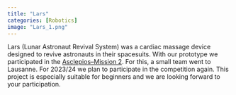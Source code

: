 ---
title: "Lars"
categories: [Robotics]
image: "Lars_1.png"
---

Lars (Lunar Astronaut Revival System) was a cardiac massage device designed to revive astronauts in their spacesuits. 
With our prototype we participated in the [Asclepios--Mission 2](https://asclepios.ch/de/asclepios-ii-5/). For this, a small team went to Lausanne. 
For 2023/24 we plan to participate in the competition again. 
This project is especially suitable for beginners and we are looking forward to your participation.

<div id="slideshow">
  <button id="prevButton"><</button>
  <button id="nextButton">></button>
  <!-- put all images here that should be available in the slideshow -->
  <img class="slideshow-img" src="Lars_1.png" >
  <img class="slideshow-img" src="Lars_3.jpg" >
  <img class="slideshow-img" src="Lars_2.jpg" >
  <img class="slideshow-img" src="Lars_4.png" >
  <img class="slideshow-img" src="Lars_0.png" >
  <style>
    #slideshow {
      position: relative;
      width: 80%;
      overflow: hidden;
    }
    #prevButton, #nextButton {
      position: absolute;
      top: 0;
      background: #0003;
      color: #fffa;
      border: none;
      font-size: 50px;
      height: 100%;
    }
    #prevButton {left: 0;}
    #nextButton {right: 0;}
    #prevButton:hover, #nextButton:hover {background: #0007;}
    .slideshow-img {
      width:100%;
      display: none;
    }
  </style>
  <script>
    const images = document.getElementsByClassName('slideshow-img');
    let index = 0;
    function switch_image(x) {
      return () => {
        images[index].style.display = 'none';
        index = (index + x + images.length) % images.length;
        images[index].style.display = 'block';
      }
    }
    document.getElementById('prevButton').addEventListener('click', switch_image(-1));
    document.getElementById('nextButton').addEventListener('click', switch_image(1));
    switch_image(0)();
  </script>
</div>
<br/>